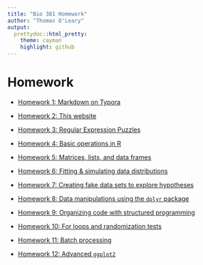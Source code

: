 ```yaml
---
title: "Bio 381 Homework"
author: "Thomas O'Leary"
output:
  prettydoc::html_pretty:
    theme: cayman
    highlight: github
---
```


# Homework

- [Homework 1: Markdown on Typora](https://tsoleary.github.io/comp_bio/Homework/homework_1.html)

- [Homework 2: This website](https://tsoleary.github.io/comp_bio/)

- [Homework 3: Regular Expression Puzzles](https://tsoleary.github.io/comp_bio/Homework/homework_3.html)

- [Homework 4: Basic operations in R](https://tsoleary.github.io/comp_bio/Homework/homework_4.html)

- [Homework 5: Matrices, lists, and data frames](https://tsoleary.github.io/comp_bio/Homework/homework_5.html)

- [Homework 6: Fitting & simulating data distributions](https://tsoleary.github.io/comp_bio/Homework/homework_6.html)

- [Homework 7: Creating fake data sets to explore hypotheses](https://tsoleary.github.io/comp_bio/Homework/homework_7.html)

- [Homework 8: Data manipulations using the `dplyr` package](https://tsoleary.github.io/comp_bio/Homework/homework_8.html)

- [Homework 9: Organizing code with structured programming](https://tsoleary.github.io/comp_bio/Homework/homework_9.html)

- [Homework 10: For loops and randomization tests](https://tsoleary.github.io/comp_bio/Homework/homework_10.html)

- [Homework 11: Batch processing](https://tsoleary.github.io/comp_bio/Homework/homework_11.html)

- [Homework 12: Advanced `ggplot2`](https://tsoleary.github.io/comp_bio/Homework/homework_12.html)
